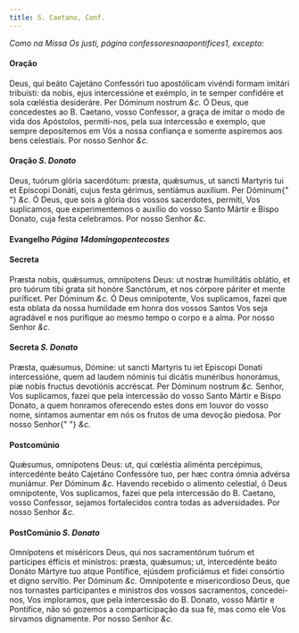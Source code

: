 ```yaml
---
title: S. Caetano, Conf.
---
```


<em>Como na Missa Os justi, página confessoresnaopontifices1, excepto:</em>

<h4 class="text-center">Oração</h4>
<div class="grid grid-cols-2 gap-5">
  <span class="text-justify">
    Deus, qui beáto Cajetáno Confessóri tuo apostólicam vivéndi formam imitári
    tribuísti: da nobis, ejus intercessióne et exémplo, in te semper confidére
    et sola cœléstia desideráre. Per Dóminum nostrum <em>&c.</em>
  </span>
  <span class="text-justify">
    Ó Deus, que concedestes ao B. Caetano, vosso Confessor, a graça de imitar o
    modo de vida dos Apóstolos, permiti-nos, pela sua intercessão e exemplo, que
    sempre depositemos em Vós a nossa confiança e somente aspiremos aos bens
    celestiais. Por nosso Senhor <em>&c.</em>
  </span>
</div>

<h4 class="text-center">
  Oração <em>S. Donato</em>
</h4>
<div class="grid grid-cols-2 gap-5">
  <span class="text-justify">
    Deus, tuórum glória sacerdótum: præsta, quǽsumus, ut sancti Martyris tui et
    Epíscopi Donáti, cujus festa gérimus, sentiámus auxílium. Per Dóminum{" "}
    <em>&c.</em>
  </span>
  <span class="text-justify">
    Ó Deus, que sois a glória dos vossos sacerdotes, permiti, Vos suplicamos,
    que experimentemos o auxílio do vosso Santo Mártir e Bispo Donato, cuja
    festa celebramos. Por nosso Senhor <em>&c.</em>
  </span>
</div>

<h4 class="text-center">
  Evangelho <em>Página 14domingopentecostes</em>
</h4>

<h4 class="text-center">Secreta</h4>
<div class="grid grid-cols-2 gap-5">
  <span class="text-justify">
    Præsta nobis, quǽsumus, omnípotens Deus: ut nostræ humilitátis oblátio, et
    pro tuórum tibi grata sit honóre Sanctórum, et nos córpore páriter et mente
    puríficet. Per Dóminum <em>&c.</em>
  </span>
  <span class="text-justify">
    Ó Deus omnipotente, Vos suplicamos, fazei que esta oblata da nossa humildade
    em honra dos vossos Santos Vos seja agradável e nos purifique ao mesmo tempo
    o corpo e a alma. Por nosso Senhor <em>&c.</em>
  </span>
</div>

<h4 class="text-center">
  Secreta <em>S. Donato</em>
</h4>
<div class="grid grid-cols-2 gap-5">
  <span class="text-justify">
    Præsta, quǽsumus, Dómine: ut sancti Martyris tu iet Episcopi Donati
    intercessióne, quem ad laudem nóminis tui dicátis munéribus honorámus, piæ
    nobis fructus devotiónis accréscat. Per Dóminum nostrum <em>&c.</em>
  </span>
  <span class="text-justify">
    Senhor, Vos suplicamos, fazei que pela intercessão do vosso Santo Mártir e
    Bispo Donato, a quem honramos oferecendo estes dons em louvor do vosso nome,
    sintamos aumentar em nós os frutos de uma devoção piedosa. Por nosso Senhor{" "}
    <em>&c.</em>
  </span>
</div>

<h4 class="text-center">Postcomúnio</h4>
<div class="grid grid-cols-2 gap-5">
  <span class="text-justify">
    Quǽsumus, omnípotens Deus: ut, qui cœléstia aliménta percépimus,
    intercedénte beáto Cajetáno Confessóre tuo, per hæc contra ómnia advérsa
    muniámur. Per Dóminum <em>&c.</em>
  </span>
  <span class="text-justify">
    Havendo recebido o alimento celestial, ó Deus omnipotente, Vos suplicamos,
    fazei que pela intercessão do B. Caetano, vosso Confessor, sejamos
    fortalecidos contra todas as adversidades. Por nosso Senhor <em>&c.</em>
  </span>
</div>

<h4 class="text-center">
  PostComúnio <em>S. Donato</em>
</h4>
<div class="grid grid-cols-2 gap-5">
  <span class="text-justify">
    Omnípotens et miséricors Deus, qui nos sacramentórum tuórum et partícipes
    éfficis et minístros: præsta, quǽsumus; ut, intercedénte beáto Donáto
    Mártyre tuo atque Pontífice, ejúsdem proficiámus et fídei consórtio et digno
    servítio. Per Dóminum <em>&c.</em>
  </span>
  <span class="text-justify">
    Omnipotente e misericordioso Deus, que nos tornastes participantes e
    ministros dos vossos sacramentos, concedei-nos, Vos imploramos, que pela
    intercessão do B. Donato, vosso Mártir e Pontífice, não só gozemos a
    comparticipação da sua fé, mas como ele Vos sirvamos dignamente. Por nosso
    Senhor <em>&c.</em>
  </span>
</div>
